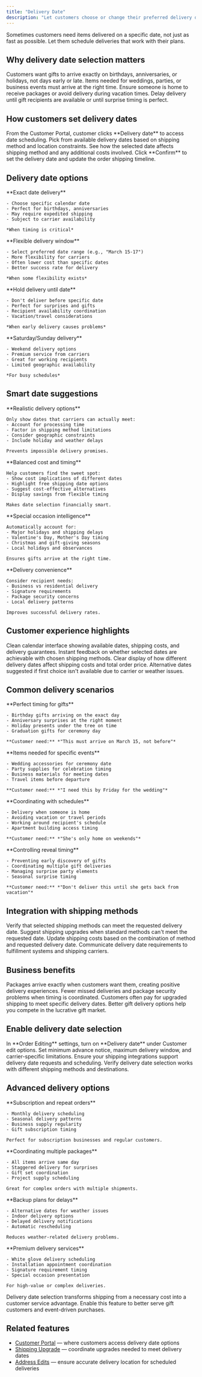 ```yaml
---
title: "Delivery Date"
description: "Let customers choose or change their preferred delivery date after checkout. Perfect for gifts, events, and coordinating with customer schedules."
---
```


<Info>
  Sometimes customers need items delivered on a specific date, not just as fast as possible. Let them schedule deliveries that work with their plans.
</Info>

## Why delivery date selection matters

<CardGroup cols={2}>
  <Card title="Gift Timing" icon="gift" color="#ec4899">
    Customers want gifts to arrive exactly on birthdays, anniversaries, or holidays, not days early or late.
  </Card>
  <Card title="Event Coordination" icon="calendar-check" color="#8b5cf6">
    Items needed for weddings, parties, or business events must arrive at the right time.
  </Card>
  <Card title="Recipient Availability" icon="user-clock" color="#10b981">
    Ensure someone is home to receive packages or avoid delivery during vacation times.
  </Card>
  <Card title="Surprise Protection" icon="eye-slash" color="#f59e0b">
    Delay delivery until gift recipients are available or until surprise timing is perfect.
  </Card>
</CardGroup>

## How customers set delivery dates

<Steps>
  <Step title="Select delivery date option">
    From the Customer Portal, customer clicks **Delivery date** to access date scheduling.
  </Step>
  <Step title="Choose preferred date">
    Pick from available delivery dates based on shipping method and location constraints.
  </Step>
  <Step title="Review timing impact">
    See how the selected date affects shipping method and any additional costs involved.
  </Step>
  <Step title="Confirm delivery schedule">
    Click **Confirm** to set the delivery date and update the order shipping timeline.
  </Step>
</Steps>

## Delivery date options

<Tabs>
  <Tab title="Specific Date">
    **Exact date delivery**
    
    - Choose specific calendar date
    - Perfect for birthdays, anniversaries
    - May require expedited shipping
    - Subject to carrier availability
    
    *When timing is critical*
  </Tab>
  
  <Tab title="Date Range">
    **Flexible delivery window**
    
    - Select preferred date range (e.g., "March 15-17")
    - More flexibility for carriers
    - Often lower cost than specific dates
    - Better success rate for delivery
    
    *When some flexibility exists*
  </Tab>
  
  <Tab title="Delay Until">
    **Hold delivery until date**
    
    - Don't deliver before specific date
    - Perfect for surprises and gifts
    - Recipient availability coordination
    - Vacation/travel considerations
    
    *When early delivery causes problems*
  </Tab>
  
  <Tab title="Weekend Delivery">
    **Saturday/Sunday delivery**
    
    - Weekend delivery options
    - Premium service from carriers
    - Great for working recipients
    - Limited geographic availability
    
    *For busy schedules*
  </Tab>
</Tabs>

## Smart date suggestions

<AccordionGroup>
  <Accordion title="Carrier availability" icon="truck">
    **Realistic delivery options**
    
    Only show dates that carriers can actually meet:
    - Account for processing time
    - Factor in shipping method limitations
    - Consider geographic constraints
    - Include holiday and weather delays
    
    Prevents impossible delivery promises.
  </Accordion>
  
  <Accordion title="Cost optimization" icon="dollar-sign">
    **Balanced cost and timing**
    
    Help customers find the sweet spot:
    - Show cost implications of different dates
    - Highlight free shipping date options
    - Suggest cost-effective alternatives
    - Display savings from flexible timing
    
    Makes date selection financially smart.
  </Accordion>
  
  <Accordion title="Holiday awareness" icon="calendar-star">
    **Special occasion intelligence**
    
    Automatically account for:
    - Major holidays and shipping delays
    - Valentine's Day, Mother's Day timing
    - Christmas and gift-giving seasons
    - Local holidays and observances
    
    Ensures gifts arrive at the right time.
  </Accordion>
  
  <Accordion title="Recipient preferences" icon="heart">
    **Delivery convenience**
    
    Consider recipient needs:
    - Business vs residential delivery
    - Signature requirements
    - Package security concerns
    - Local delivery patterns
    
    Improves successful delivery rates.
  </Accordion>
</AccordionGroup>

## Customer experience highlights

<CardGroup cols={2}>
  <Card title="Visual Calendar" icon="calendar" color="#6366f1">
    Clean calendar interface showing available dates, shipping costs, and delivery guarantees.
  </Card>
  <Card title="Real-time Validation" icon="check-circle" color="#10b981">
    Instant feedback on whether selected dates are achievable with chosen shipping methods.
  </Card>
  <Card title="Cost Transparency" icon="receipt" color="#0ea5e9">
    Clear display of how different delivery dates affect shipping costs and total order price.
  </Card>
  <Card title="Backup Options" icon="shield" color="#8b5cf6">
    Alternative dates suggested if first choice isn't available due to carrier or weather issues.
  </Card>
</CardGroup>

## Common delivery scenarios

<Tabs>
  <Tab title="Gift Occasions">
    **Perfect timing for gifts**
    
    - Birthday gifts arriving on the exact day
    - Anniversary surprises at the right moment
    - Holiday presents under the tree on time
    - Graduation gifts for ceremony day
    
    **Customer need:** *"This must arrive on March 15, not before"*
  </Tab>
  
  <Tab title="Event Requirements">
    **Items needed for specific events**
    
    - Wedding accessories for ceremony date
    - Party supplies for celebration timing
    - Business materials for meeting dates
    - Travel items before departure
    
    **Customer need:** *"I need this by Friday for the wedding"*
  </Tab>
  
  <Tab title="Recipient Availability">
    **Coordinating with schedules**
    
    - Delivery when someone is home
    - Avoiding vacation or travel periods
    - Working around recipient's schedule
    - Apartment building access timing
    
    **Customer need:** *"She's only home on weekends"*
  </Tab>
  
  <Tab title="Surprise Management">
    **Controlling reveal timing**
    
    - Preventing early discovery of gifts
    - Coordinating multiple gift deliveries
    - Managing surprise party elements
    - Seasonal surprise timing
    
    **Customer need:** *"Don't deliver this until she gets back from vacation"*
  </Tab>
</Tabs>

## Integration with shipping methods

<Steps>
  <Step title="Method compatibility check">
    Verify that selected shipping methods can meet the requested delivery date.
  </Step>
  <Step title="Automatic upgrades">
    Suggest shipping upgrades when standard methods can't meet the requested date.
  </Step>
  <Step title="Cost adjustments">
    Update shipping costs based on the combination of method and requested delivery date.
  </Step>
  <Step title="Carrier coordination">
    Communicate delivery date requirements to fulfillment systems and shipping carriers.
  </Step>
</Steps>

## Business benefits

<CardGroup cols={2}>
  <Card title="Higher Customer Satisfaction" icon="smile" color="#10b981">
    Packages arrive exactly when customers want them, creating positive delivery experiences.
  </Card>
  <Card title="Reduced Delivery Issues" icon="shield-check" color="#8b5cf6">
    Fewer missed deliveries and package security problems when timing is coordinated.
  </Card>
  <Card title="Premium Shipping Revenue" icon="chart-line" color="#f59e0b">
    Customers often pay for upgraded shipping to meet specific delivery dates.
  </Card>
  <Card title="Gift Market Capture" icon="gift" color="#ef4444">
    Better gift delivery options help you compete in the lucrative gift market.
  </Card>
</CardGroup>

## Enable delivery date selection

<Steps>
  <Step title="Enable the feature">
    In **Order Editing** settings, turn on **Delivery date** under Customer edit options.
  </Step>
  <Step title="Configure date constraints">
    Set minimum advance notice, maximum delivery window, and carrier-specific limitations.
  </Step>
  <Step title="Set up carrier integration">
    Ensure your shipping integrations support delivery date requests and scheduling.
  </Step>
  <Step title="Test various scenarios">
    Verify delivery date selection works with different shipping methods and destinations.
  </Step>
</Steps>

## Advanced delivery options

<AccordionGroup>
  <Accordion title="Recurring deliveries" icon="repeat">
    **Subscription and repeat orders**
    
    - Monthly delivery scheduling
    - Seasonal delivery patterns
    - Business supply regularity
    - Gift subscription timing
    
    Perfect for subscription businesses and regular customers.
  </Accordion>
  
  <Accordion title="Multi-item coordination" icon="layer-group">
    **Coordinating multiple packages**
    
    - All items arrive same day
    - Staggered delivery for surprises
    - Gift set coordination
    - Project supply scheduling
    
    Great for complex orders with multiple shipments.
  </Accordion>
  
  <Accordion title="Weather contingencies" icon="cloud-rain">
    **Backup plans for delays**
    
    - Alternative dates for weather issues
    - Indoor delivery options
    - Delayed delivery notifications
    - Automatic rescheduling
    
    Reduces weather-related delivery problems.
  </Accordion>
  
  <Accordion title="Special handling" icon="hands-helping">
    **Premium delivery services**
    
    - White glove delivery scheduling
    - Installation appointment coordination
    - Signature requirement timing
    - Special occasion presentation
    
    For high-value or complex deliveries.
  </Accordion>
</AccordionGroup>

<Note>
  Delivery date selection transforms shipping from a necessary cost into a customer service advantage. Enable this feature to better serve gift customers and event-driven purchases.
</Note>

## Related features

- [Customer Portal](/features/customer-portal) — where customers access delivery date options
- [Shipping Upgrade](/features/shipping-upgrade) — coordinate upgrades needed to meet delivery dates
- [Address Edits](/features/address-edits) — ensure accurate delivery location for scheduled deliveries
